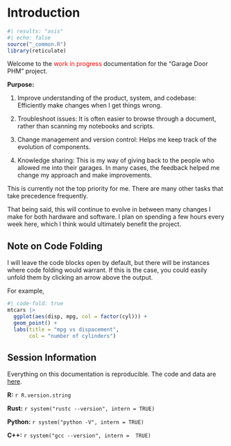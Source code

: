 # Introduction {.unnumbered}
```r
#| results: "asis"
#| echo: false
source("_common.R")
library(reticulate)

```


Welcome to the [work in progress]{style="color: red"} documentation for the “Garage Door PHM” project.

**Purpose:**

1. Improve understanding of the product, system, and codebase: Efficiently make changes when I get things wrong.

2. Troubleshoot issues: It is often easier to browse through a document, rather than scanning my notebooks and scripts.

3. Change management and version control: Helps me keep track of the evolution of components.

4. Knowledge sharing: This is my way of giving back to the people who allowed me into their garages. In many cases, the feedback helped me change my approach and make improvements.  

This is currently not the top priority for me. There are many other tasks that take precedence frequently.

That being said, this will continue to evolve in between many changes I make for both hardware and software. I plan on spending a few hours every week here, which I think would ultimately benefit the project. 


## Note on Code Folding

I will leave the code blocks open by default, but there will be instances where code folding would warrant. If this is the case, you could easily unfold them by clicking an arrow above the output. 

For example,

```r
#| code-fold: true
mtcars |> 
  ggplot(aes(disp, mpg, col = factor(cyl))) +
  geom_point() +
  labs(title = "mpg vs dispacement", 
       col = "number of cylinders") 
```

## Session Information 

Everything on this documentation is reproducible. The code and data are [here](https://github.com/chrisdissanayake/garage_phm). 

**R:**  `r R.version.string` 

**Rust:** `r system("rustc --version", intern = TRUE)`

**Python:** `r system("python -V", intern = TRUE)` 

**C++:** `r system("gcc --version", intern =  TRUE)`

